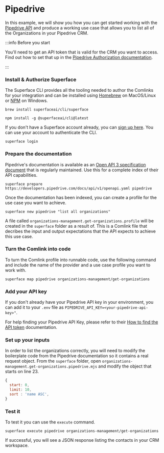 # Pipedrive

In this example, we will show you how you can get started working with the [Pipedrive API](https://developers.pipedrive.com/docs/api/v1) and produce a working use case that allows you to list all of the Organizations in your Pipedrive CRM.

:::info Before you start

You'll need to get an API token that is valid for the CRM you want to access. Find out how to set that up in the [Pipedrive Authorization documentation](https://pipedrive.readme.io/docs/core-api-concepts-authentication).

:::

<div class="count-steps-h3">

### Install & Authorize Superface

The Superface CLI provides all the tooling needed to author the Comlinks for your integration and can be installed using [Homebrew](https://brew.sh/) on MacOS/Linux or [NPM](https://www.npmjs.com/) on Windows.

```shell title="Install with Homebrew"
brew install superfaceai/cli/superface
```

```shell title="Install with NPM"
npm install -g @superfaceai/cli@latest
```

If you don't have a Superface account already, you can [sign up here](https://superface.ai/create-account). You can use your account to authenticate the CLI.

```shell
superface login
```

### Prepare the documentation

Pipedrive's documentation is available as an [Open API 3 specification document](https://developers.pipedrive.com/docs/api/v1/openapi.yaml) that is regularly maintained. Use this for a complete index of their API capabilities.

```shell
superface prepare https://developers.pipedrive.com/docs/api/v1/openapi.yaml pipedrive
```

Once the documentation has been indexed, you can create a profile for the use case you want to achieve.

```shell
superface new pipedrive "list all organizations"
```

A file called `organizations-management.get-organizations.profile` will be created in the `superface` folder as a result of. This is a Comlink file that decribes the input and output expectations that the API expects to achieve this use case.

### Turn the Comlink into code

To turn the Comlink profile into runnable code, use the following command and include the name of the provider and a use case profile you want to work with.

```shell
superface map pipedrive organizations-management/get-organizations
```

### Add your API key

If you don't already have your Pipedrive API key in your environment, you can add it to your `.env` file as `PIPEDRIVE_API_KEY=<your-pipedrive-api-key>"`.

For help finding your Pipedrive API Key, please refer to their [How to find the API token](https://pipedrive.readme.io/docs/how-to-find-the-api-token) documentation.

### Set up your inputs

In order to list the organizations correctly, you will need to modify the boilerplate code from the Pipedrive documentation so it contains a real request object. From the `superface` folder, open `organizations-management.get-organizations.pipedrive.mjs` and modify the object that starts on line 23.

```js title="organizations-management.get-organizations.pipedrive.mjs"
{
  start: 0,
  limit: 10,
  sort : 'name ASC',
}
```

### Test it

To test it you can use the `execute` command.

```shell
superface execute pipedrive organizations-management/get-organizations
```

If successful, you will see a JSON response listing the contacts in your CRM workspace.

</div>
